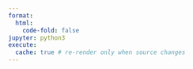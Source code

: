 ```yaml
---
format:
  html:
    code-fold: false
jupyter: python3
execute:
  cache: true # re-render only when source changes
---
```

